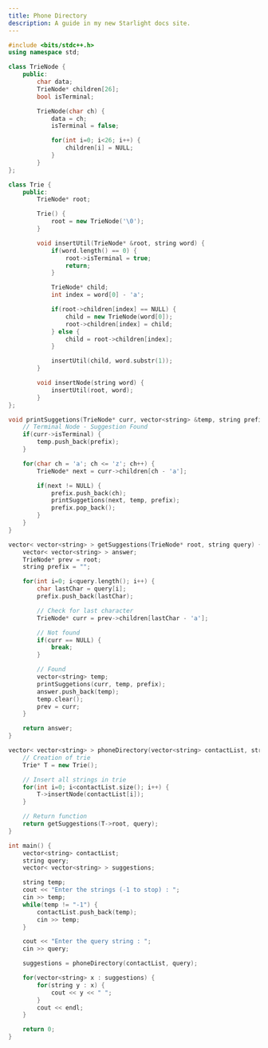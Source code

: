 ```yaml
---
title: Phone Directory
description: A guide in my new Starlight docs site.
---
```


```c++
#include <bits/stdc++.h>
using namespace std;

class TrieNode {
    public:
        char data;
        TrieNode* children[26];
        bool isTerminal;

        TrieNode(char ch) {
            data = ch;
            isTerminal = false;

            for(int i=0; i<26; i++) {
                children[i] = NULL;
            }
        }
};

class Trie {
    public:
        TrieNode* root;

        Trie() {
            root = new TrieNode('\0');
        }

        void insertUtil(TrieNode* &root, string word) {
            if(word.length() == 0) {
                root->isTerminal = true;
                return;
            }

            TrieNode* child;
            int index = word[0] - 'a';

            if(root->children[index] == NULL) {
                child = new TrieNode(word[0]);
                root->children[index] = child;
            } else {
                child = root->children[index];
            }

            insertUtil(child, word.substr(1));
        }

        void insertNode(string word) {
            insertUtil(root, word);
        }
};

void printSuggetions(TrieNode* curr, vector<string> &temp, string prefix) {
    // Terminal Node - Suggestion Found
    if(curr->isTerminal) {
        temp.push_back(prefix);
    }

    for(char ch = 'a'; ch <= 'z'; ch++) {
        TrieNode* next = curr->children[ch - 'a'];

        if(next != NULL) {
            prefix.push_back(ch);
            printSuggetions(next, temp, prefix);
            prefix.pop_back();
        }
    }
}

vector< vector<string> > getSuggestions(TrieNode* root, string query) {
    vector< vector<string> > answer;
    TrieNode* prev = root;
    string prefix = "";

    for(int i=0; i<query.length(); i++) {
        char lastChar = query[i];
        prefix.push_back(lastChar);

        // Check for last character
        TrieNode* curr = prev->children[lastChar - 'a'];

        // Not found
        if(curr == NULL) {
            break;
        }

        // Found
        vector<string> temp;
        printSuggetions(curr, temp, prefix);
        answer.push_back(temp);
        temp.clear();
        prev = curr;
    }

    return answer;
}

vector< vector<string> > phoneDirectory(vector<string> contactList, string query) {
    // Creation of trie
    Trie* T = new Trie();

    // Insert all strings in trie
    for(int i=0; i<contactList.size(); i++) {
        T->insertNode(contactList[i]);
    }

    // Return function
    return getSuggestions(T->root, query);
}

int main() {
    vector<string> contactList;
    string query;
    vector< vector<string> > suggestions;

    string temp;
    cout << "Enter the strings (-1 to stop) : ";
    cin >> temp;
    while(temp != "-1") {
        contactList.push_back(temp);
        cin >> temp;
    }

    cout << "Enter the query string : ";
    cin >> query;

    suggestions = phoneDirectory(contactList, query);

    for(vector<string> x : suggestions) {
        for(string y : x) {
            cout << y << " ";
        }
        cout << endl;
    }

    return 0;
}
```